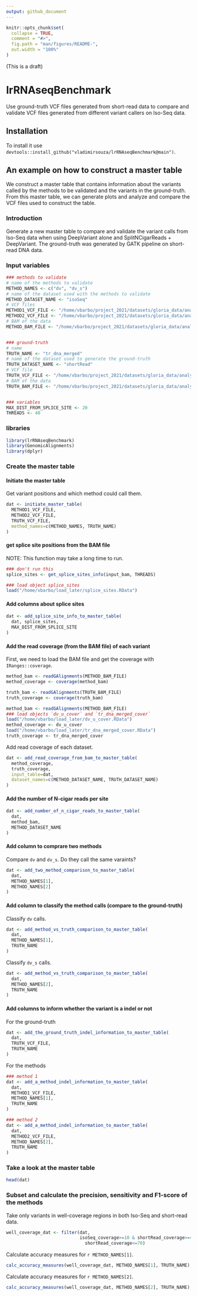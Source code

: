 ```yaml
---
output: github_document
---
```


<!-- README.md is generated from README.Rmd. Please edit that file -->

```r
knitr::opts_chunk$set(
  collapse = TRUE,
  comment = "#>",
  fig.path = "man/figures/README-",
  out.width = "100%"
)
```



(This is a draft)


# lrRNAseqBenchmark

<!-- badges: start -->
<!-- badges: end -->

Use ground-truth VCF files generated from short-read data to compare and validate VCF files generated from different variant callers on Iso-Seq data.


## Installation

To install it use `devtools::install_github("vladimirsouza/lrRNAseqBenchmark@main")`.



## An example on how to construct a master table

We construct a master table that contains information about the variants called by the methods to be validated and the variants in the ground-truth. From this master table, we can generate plots and analyze and compare the VCF files used to construct the table.

### Introduction

Generate a new master table to compare and validate the variant calls from Iso-Seq data when using DeepVariant alone and SplitNCigarReads + DeepVariant. The ground-truth was generated by GATK pipeline on short-read DNA data.


### Input variables

```r
### methods to validate
# name of the methods to validate
METHOD_NAMES <- c("dv", "dv_s")
# name of the dataset used with the methods to validate
METHOD_DATASET_NAME <- "isoSeq"
# VCF files
METHOD1_VCF_FILE <- "/home/vbarbo/project_2021/datasets/gloria_data/analysis/dv_calls/noSplitBam/deepvariant_calls_pass.vcf.gz"
METHOD2_VCF_FILE <- "/home/vbarbo/project_2021/datasets/gloria_data/analysis/dv_calls/deepvariant_calls_pass.vcf.gz"
# BAM of the data
METHOD_BAM_FILE <- "/home/vbarbo/project_2021/datasets/gloria_data/analysis/dv_calls/aln_rg_dedupped.bam"


### ground-truth
# name
TRUTH_NAME <- "tr_dna_merged"
# name of the dataset used to generate the ground-truth
TRUTH_DATASET_NAME <- "shortRead"
# VCF file
TRUTH_VCF_FILE <- "/home/vbarbo/project_2021/datasets/gloria_data/analysis/truth_merged_bams/merged.recal_exons_pass.vcf.gz"
# BAM of the data
TRUTH_BAM_FILE <- "/home/vbarbo/project_2021/datasets/gloria_data/analysis/truth_merged_bams/merged.bam"


### variables
MAX_DIST_FROM_SPLICE_SITE <- 20
THREADS <- 40
```



### libraries

```r
library(lrRNAseqBenchmark)
library(GenomicAlignments)
library(dplyr)
```



### Create the master table

#### Initiate the master table

Get variant positions and which method could call them.

```r
dat <- initiate_master_table(
  METHOD1_VCF_FILE, 
  METHOD2_VCF_FILE, 
  TRUTH_VCF_FILE,
  method_names=c(METHOD_NAMES, TRUTH_NAME)
)
```


#### get splice site positions from the BAM file

NOTE: This function may take a long time to run.

```r
### don't run this
splice_sites <- get_splice_sites_info(input_bam, THREADS)
```
```r
### load object splice_sites
load("/home/vbarbo/load_later/splice_sites.RData")
```


#### Add columns about splice sites

```r
dat <- add_splice_site_info_to_master_table(
  dat, splice_sites,
  MAX_DIST_FROM_SPLICE_SITE
)
```


#### Add the read coverage (from the BAM file) of each variant

First, we need to load the BAM file and get the coverage with `IRanges::coverage`.

```r
method_bam <- readGAlignments(METHOD_BAM_FILE)
method_coverage <- coverage(method_bam)

truth_bam <- readGAlignments(TRUTH_BAM_FILE)
truth_coverage <- coverage(truth_bam)
```
```r
method_bam <- readGAlignments(METHOD_BAM_FILE)
### load objects `dv_u_cover` and `tr_dna_merged_cover`
load("/home/vbarbo/load_later/dv_u_cover.RData")
method_coverage <- dv_u_cover
load("/home/vbarbo/load_later/tr_dna_merged_cover.RData")
truth_coverage <- tr_dna_merged_cover
```

Add read coverage of each dataset.

```r
dat <- add_read_coverage_from_bam_to_master_table(
  method_coverage,
  truth_coverage,
  input_table=dat,
  dataset_names=c(METHOD_DATASET_NAME, TRUTH_DATASET_NAME)
)
```


#### Add the number of N-cigar reads per site

```r
dat <- add_number_of_n_cigar_reads_to_master_table(
  dat, 
  method_bam, 
  METHOD_DATASET_NAME
)
```


#### Add column to comprare two methods

Compare `dv` and `dv_s`. Do they call the same varaints?

```r
dat <- add_two_method_comparison_to_master_table(
  dat, 
  METHOD_NAMES[1], 
  METHOD_NAMES[2]
)
```


#### Add column to classify the method calls (compare to the ground-truth)

Classify `dv` calls.

```r
dat <- add_method_vs_truth_comparison_to_master_table(
  dat, 
  METHOD_NAMES[1], 
  TRUTH_NAME
)
```

Classify `dv_s` calls.

```r
dat <- add_method_vs_truth_comparison_to_master_table(
  dat, 
  METHOD_NAMES[2], 
  TRUTH_NAME
)
```


#### Add columns to inform whether the variant is a indel or not

For the ground-truth

```r
dat <- add_the_ground_truth_indel_information_to_master_table(
  dat,
  TRUTH_VCF_FILE,
  TRUTH_NAME
)
```

For the methods

```r
### method 1
dat <- add_a_method_indel_information_to_master_table(
  dat,
  METHOD1_VCF_FILE,
  METHOD_NAMES[1],
  TRUTH_NAME
)

### method 2
dat <- add_a_method_indel_information_to_master_table(
  dat,
  METHOD2_VCF_FILE,
  METHOD_NAMES[2],
  TRUTH_NAME
)
```






### Take a look at the master table

```r
head(dat)
```



### Subset and calculate the precision, sensitivity and F1-score of the methods

Take only variants in well-coverage regions in both Iso-Seq and short-read data.

```r
well_coverage_dat <- filter(dat, 
                            isoSeq_coverage>=10 & shortRead_coverage>=40 &
                              shortRead_coverage<=70)
```

Calculate accuracy measures for `r METHOD_NAMES[1]`.

```r
calc_accuracy_measures(well_coverage_dat, METHOD_NAMES[1], TRUTH_NAME)
```

Calculate accuracy measures for `r METHOD_NAMES[2]`.

```r
calc_accuracy_measures(well_coverage_dat, METHOD_NAMES[2], TRUTH_NAME)
```


